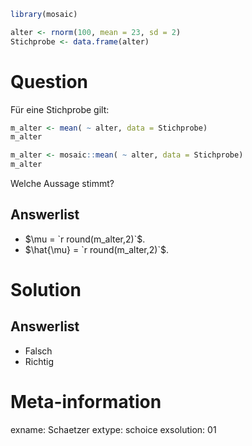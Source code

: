 ```r
library(mosaic)

alter <- rnorm(100, mean = 23, sd = 2)
Stichprobe <- data.frame(alter)
```

Question
========

Für eine Stichprobe gilt:

```r
m_alter <- mean( ~ alter, data = Stichprobe)
m_alter
```
```r
m_alter <- mosaic::mean( ~ alter, data = Stichprobe)
m_alter
```


Welche Aussage stimmt?

Answerlist
----------
* $\mu = `r round(m_alter,2)`$.
* $\hat{\mu} = `r round(m_alter,2)`$.

Solution
========

Answerlist
----------
* Falsch
* Richtig

Meta-information
================
exname: Schaetzer
extype: schoice
exsolution: 01